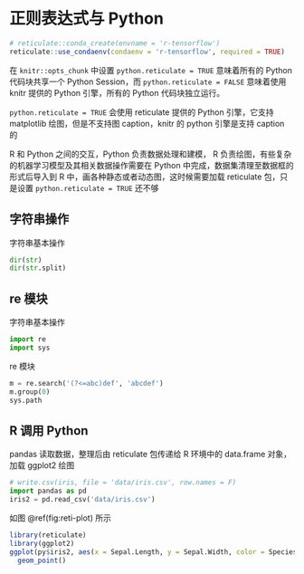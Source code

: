 # 正则表达式与 Python {#regex-python}

```r
# reticulate::conda_create(envname = 'r-tensorflow')
reticulate::use_condaenv(condaenv = 'r-tensorflow', required = TRUE)
```

::: sidebar
在 `knitr::opts_chunk` 中设置 `python.reticulate = TRUE` 意味着所有的 Python 代码块共享一个 Python Session，而 `python.reticulate = FALSE` 意味着使用 knitr 提供的 Python 引擎，所有的 Python 代码块独立运行。

`python.reticulate = TRUE` 会使用 reticulate 提供的 Python 引擎，它支持 matplotlib 绘图，但是不支持图 caption，knitr 的 python 引擎是支持 caption 的

R 和 Python 之间的交互，Python 负责数据处理和建模， R 负责绘图，有些复杂的机器学习模型及其相关数据操作需要在 Python 中完成，数据集清理至数据框的形式后导入到 R 中，画各种静态或者动态图，这时候需要加载 reticulate 包，只是设置 `python.reticulate = TRUE` 还不够
:::

## 字符串操作 {#python-str}

字符串基本操作

```python
dir(str)
dir(str.split)
```


## re 模块 {#re} 

字符串基本操作

```python
import re
import sys
```

re 模块

```python
m = re.search('(?<=abc)def', 'abcdef')
m.group(0)
sys.path
```

## R 调用 Python {#r-call-python}

pandas 读取数据，整理后由 reticulate 包传递给 R 环境中的 data.frame 对象，加载 ggplot2 绘图

```python
# write.csv(iris, file = 'data/iris.csv', row.names = F)
import pandas as pd
iris2 = pd.read_csv('data/iris.csv')
```

如图 \@ref(fig:reti-plot) 所示

```r
library(reticulate)
library(ggplot2)
ggplot(py$iris2, aes(x = Sepal.Length, y = Sepal.Width, color = Species)) +
  geom_point()
```

